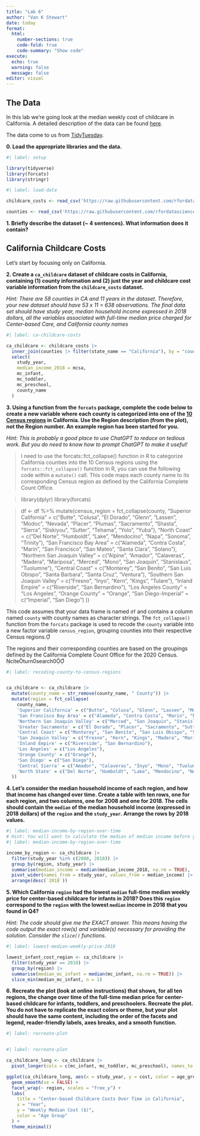 ```yaml
---
title: "Lab 6"
author: "Van K Stewart"
date: today
format:
  html:
    number-sections: true
    code-fold: true
    code-summary: "Show code"
execute:
  echo: true
  warning: false
  message: false
editor: visual
---
```



## The Data

In this lab we're going look at the median weekly cost of childcare in
California. A detailed description of the data can be found [here](https://github.com/rfordatascience/tidytuesday/blob/master/data/2023/2023-05-09/readme.md).

The data come to us from [TidyTuesday](https://github.com/rfordatascience/tidytuesday).

**0. Load the appropriate libraries and the data.**

```r
#| label: setup

library(tidyverse)
library(forcats)
library(stringr)

```

```r
#| label: load-data

childcare_costs <- read_csv('https://raw.githubusercontent.com/rfordatascience/tidytuesday/master/data/2023/2023-05-09/childcare_costs.csv')

counties <- read_csv('https://raw.githubusercontent.com/rfordatascience/tidytuesday/master/data/2023/2023-05-09/counties.csv')

```

**1. Briefly describe the dataset (~ 4 sentences). What information does it contain?**

## California Childcare Costs

Let's start by focusing only on California. 

**2. Create a `ca_childcare` dataset of childcare costs in California, containing (1) county information and (2) just the year and childcare cost variable information from the `childcare_costs` dataset.** 

*Hint: There are 58 counties in CA and 11 years in the dataset. Therefore, your new dataset should have 53 x 11 = 638 observations. The final data set should have study year, median household income expressed in 2018 dollars, all the variables associated with full-time median price charged for Center-based Care, and California county names*

```r
#| label: ca-childcare-costs

ca_childcare <- childcare_costs |> 
  inner_join(counties |> filter(state_name == "California"), by = "county_fips_code") |> 
  select(
    study_year,
    median_income_2018 = mcsa,
    mc_infant,
    mc_toddler,
    mc_preschool,
    county_name
  )


```

**3. Using a function from the `forcats` package, complete the code below to create a new variable where each county is categorized into one of the [10 Census regions](https://census.ca.gov/regions/) in California. Use the Region description (from the plot), not the Region number. An example region has been started for you.**  

*Hint: This is probably a good place to use ChatGPT to reduce on tedious work. But you do need to know how to prompt ChatGPT to make it useful!*

>I need to use the forcats::fct_collapse() function in R to categorize California counties into the 10 Census regions using the `forcats::fct_collapse()` function in R, you can use the following code within a `mutate()` call. This code maps each county name to its corresponding Census region as defined by the California Complete Count Office.


> library(dplyr)
> library(forcats)

> df <- df %>%
  mutate(census_region = fct_collapse(county,
    "Superior California" = c("Butte", "Colusa", "El Dorado", "Glenn", "Lassen", "Modoc", "Nevada", "Placer", "Plumas", "Sacramento", "Shasta", "Sierra", "Siskiyou", "Sutter", "Tehama", "Yolo", "Yuba"),
    "North Coast" = c("Del Norte", "Humboldt", "Lake", "Mendocino", "Napa", "Sonoma", "Trinity"),
    "San Francisco Bay Area" = c("Alameda", "Contra Costa", "Marin", "San Francisco", "San Mateo", "Santa Clara", "Solano"),
    "Northern San Joaquin Valley" = c("Alpine", "Amador", "Calaveras", "Madera", "Mariposa", "Merced", "Mono", "San Joaquin", "Stanislaus", "Tuolumne"),
    "Central Coast" = c("Monterey", "San Benito", "San Luis Obispo", "Santa Barbara", "Santa Cruz", "Ventura"),
    "Southern San Joaquin Valley" = c("Fresno", "Inyo", "Kern", "Kings", "Tulare"),
    "Inland Empire" = c("Riverside", "San Bernardino"),
    "Los Angeles County" = "Los Angeles",
    "Orange County" = "Orange",
    "San Diego-Imperial" = c("Imperial", "San Diego")
  ))



This code assumes that your data frame is named `df` and contains a column named `county` with county names as character strings. The `fct_collapse()` function from the `forcats` package is used to recode the `county` variable into a new factor variable `census_region`, grouping counties into their respective Census regions.

The regions and their corresponding counties are based on the groupings defined by the California Complete Count Office for the 2020 Census. citeturn0search0 

```r
#| label: recoding-county-to-census-regions


ca_childcare <- ca_childcare |> 
  mutate(county_name = str_remove(county_name, " County")) |> 
  mutate(region = fct_collapse(
    county_name,
    'Superior California' = c("Butte", "Colusa", "Glenn", "Lassen", "Modoc", "Plumas", "Shasta", "Siskiyou", "Tehama", "Trinity"),
    'San Francisco Bay Area' = c("Alameda", "Contra Costa", "Marin", "Napa", "San Francisco", "San Mateo", "Santa Clara", "Solano", "Sonoma"),
    'Northern San Joaquin Valley' = c("Merced", "San Joaquin", "Stanislaus"),
    'Greater Sacramento' = c("El Dorado", "Placer", "Sacramento", "Sutter", "Yolo", "Yuba"),
    'Central Coast' = c("Monterey", "San Benito", "San Luis Obispo", "Santa Barbara", "Santa Cruz"),
    'San Joaquin Valley' = c("Fresno", "Kern", "Kings", "Madera", "Mariposa", "Merced", "San Joaquin", "Stanislaus", "Tulare"),
    'Inland Empire' = c("Riverside", "San Bernardino"),
    'Los Angeles' = c("Los Angeles"),
    'Orange County' = c("Orange"),
    'San Diego' = c("San Diego"),
    'Central Sierra' = c("Amador", "Calaveras", "Inyo", "Mono", "Tuolumne"),
    'North State' = c("Del Norte", "Humboldt", "Lake", "Mendocino", "Nevada", "Sierra")
  ))
```


**4. Let's consider the median household income of each region, and how that income has changed over time. Create a table with ten rows, one for each region, and two columns, one for 2008 and one for 2018. The cells should contain the `median` of the median household income (expressed in 2018 dollars) of the `region` and the `study_year`. Arrange the rows by 2018 values.**

```r
#| label: median-income-by-region-over-time
# Hint: You will want to calculate the median of median income before you make columns for 2008/2018 by transforming the data
#| label: median-income-by-region-over-time

income_by_region <- ca_childcare |> 
  filter(study_year %in% c(2008, 2018)) |> 
  group_by(region, study_year) |> 
  summarise(median_income = median(median_income_2018, na.rm = TRUE), .groups = "drop") |> 
  pivot_wider(names_from = study_year, values_from = median_income) |> 
  arrange(desc(`2018`))


```


**5. Which California `region` had the lowest `median` full-time median weekly price for center-based childcare for infants in 2018? Does this `region` correspond to the `region` with the lowest `median` income in 2018 that you found in Q4?**  

*Hint: The code should give me the EXACT answer. This means having the code output the exact row(s) and variable(s) necessary for providing the solution. Consider the `slice()` functions.*

```r
#| label: lowest-median-weekly-price-2018

lowest_infant_cost_region <- ca_childcare |> 
  filter(study_year == 2018) |> 
  group_by(region) |> 
  summarise(median_mc_infant = median(mc_infant, na.rm = TRUE)) |> 
  slice_min(median_mc_infant, n = 1)

```

**6. Recreate the plot (look at online instructions) that shows, for all ten regions, the change over time of the full-time median price for center-based childcare for infants, toddlers, and preschoolers. Recreate the plot. You do not have to replicate the exact colors or theme, but your plot should have the same content, including the order of the facets and legend, reader-friendly labels, axes breaks, and a  smooth function.**


```r
#| label: recreate-plot


#| label: recreate-plot

ca_childcare_long <- ca_childcare |> 
  pivot_longer(cols = c(mc_infant, mc_toddler, mc_preschool), names_to = "age_group", values_to = "cost")

ggplot(ca_childcare_long, aes(x = study_year, y = cost, color = age_group)) +
  geom_smooth(se = FALSE) +
  facet_wrap(~ region, scales = "free_y") +
  labs(
    title = "Center-based Childcare Costs Over Time in California",
    x = "Year",
    y = "Weekly Median Cost ($)",
    color = "Age Group"
  ) +
  theme_minimal()


```


